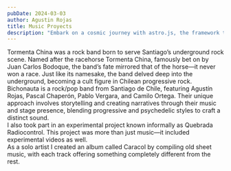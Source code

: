 ```yaml
---
pubDate: 2024-03-03
author: Agustin Rojas
title: Music Proyects
description: "Embark on a cosmic journey with astro.js, the framework that makes interstellar development a breeze. Pair it with Tailwind CSS for a design that's out of this world"
---
```



<div class="not-prose mt-9 mb-3">
  <PostSubtitle title="Tormenta China" color="bg-violet" />
</div>
<div>
  <div class="tablet:float-left tablet:w-1/2 ">
    Tormenta China was a rock band born to serve Santiago’s underground rock
    scene. Named after the racehorse Tormenta China, famously bet on by Juan
    Carlos Bodoque, the band’s fate mirrored that of the horse—it never won a
    race. Just like its namesake, the band delved deep into the underground,
    becoming a cult figure in Chilean progressive rock.
  </div>
  <div class="tablet:float-left tablet:w-1/2">
    <VideoPlayer client:only videolink="gtEFzFjYPhE" />
  </div>
  <div class="clear-both"></div>
</div>

<div class="not-prose mt-9 mb-3">
  <PostSubtitle title="Bichonauta" color="bg-darkpurple" />
</div>
<div>
  <div class="tablet:float-left tablet:w-1/2">
    <VideoPlayer client:only videolink="Bpzuv3InXcw" />
  </div>
  <div class="tablet:float-left tablet:w-1/2 pl-4">
    Bichonauta is a rock/pop band from Santiago de Chile, featuring Agustín
    Rojas, Pascal Chaperón, Pablo Vergara, and Camilo Ortega. Their unique
    approach involves storytelling and creating narratives through their music
    and stage presence, blending progressive and psychedelic styles to craft a
    distinct sound.
  </div>
  <div class="clear-both"></div>
</div>

<div class="not-prose mt-9 mb-3">
  <PostSubtitle title="Other Musical Projects" color="bg-ocre !h-24" />
</div>

<div>
    <div class="tablet:float-left tablet:w-1/2 pr-4">
I also took part in an experimental project known informally as Quebrada Radiocontrol.
This project was more than just music—it included experimental videos as well.
    </div>
    <div class="tablet:float-left tablet:w-1/2">
    <VideoPlayer client:only videolink="wxx3oMa7NVk" />
    </div>
    <div class="clear-both"></div>
</div>
<div class='pt-4'>
    <div class="tablet:float-left tablet:w-1/2 pr-4">
As a solo artist I created an album called Caracol by compiling old sheet music, with each track offering something completely different from the rest.
    </div>
    <div class="tablet:float-left tablet:w-1/2">
    <VideoPlayer client:only videolink="gcWX9h0yMQw" />
    </div>
    <div class="clear-both"></div>
</div>
